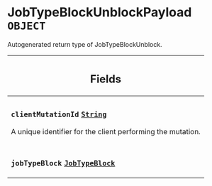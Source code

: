 <!--
  _____   ____    _   _  ____ _______   ______ _____ _____ _______
  |  __  / __   |  | |/ __ __   __| |  ____|  __ _   _|__   __|
  | |  | | |  | | |  | | |  | | | |    | |__  | |  | || |    | |
  | |  | | |  | | | . ` | |  | | | |    |  __| | |  | || |    | |
  | |__| | |__| | | |  | |__| | | |    | |____| |__| || |_   | |
  |_____/ ____/  |_| _|____/  |_|    |______|_____/_____|  |_|
  This file is auto-generated by script/generate_graphql_api_content.sh,
  please build the schema.json by running `rails api:graph:export`
  with https://github.com/buildkite/buildkite/,
  replace the content in data/graphql_data_schema.json
  and run the generation script `./scripts/generate-graphql-api-content.sh`.
-->
<!-- vale off -->
<h1 class="has-pills" data-algolia-exclude>
  JobTypeBlockUnblockPayload
  <span class="pill pill--object pill--normal-case pill--large"><code>OBJECT</code></span>
</h1>
<!-- vale on -->

<p>Autogenerated return type of JobTypeBlockUnblock.</p>

<table class="responsive-table responsive-table--single-column-rows">
  <thead>
    <th>
      <h2 data-algolia-exclude>Fields</h2>
    </th>
  </thead>
  <tbody>
    <tr>
      <td>
        <h3 class="is-small has-pills">
          <code>clientMutationId</code>
          <a
            href="/docs/apis/graphql/schemas/scalar/string"
            class="pill pill--scalar pill--normal-case pill--medium"
            title="Go to SCALAR String"
          >
            <code>String</code>
          </a>
        </h3>
        <p>A unique identifier for the client performing the mutation.</p>
      </td>
    </tr>
    <tr>
      <td>
        <h3 class="is-small has-pills">
          <code>jobTypeBlock</code>
          <a
            href="/docs/apis/graphql/schemas/object/jobtypeblock"
            class="pill pill--object pill--normal-case pill--medium"
            title="Go to OBJECT JobTypeBlock"
          >
            <code>JobTypeBlock</code>
          </a>
        </h3>
      </td>
    </tr>
  </tbody>
</table>
